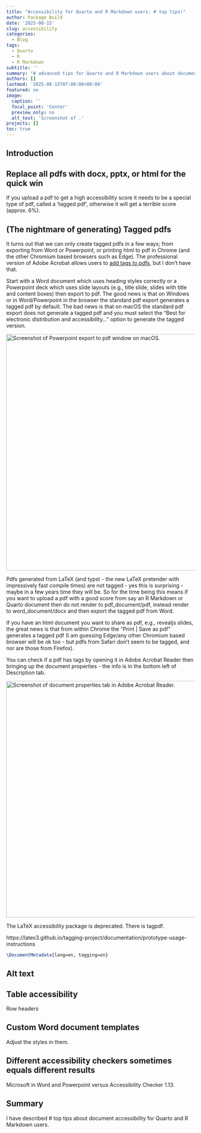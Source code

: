 ```yaml
---
title: "Accessibility for Quarto and R Markdown users: # top tips!"
author: Package Build
date: '2025-08-15'
slug: accessibility
categories:
  - Blog
tags:
  - Quarto
  - R
  - R Markdown
subtitle: ''
summary: "# advanced tips for Quarto and R Markdown users about document accessibility."
authors: []
lastmod: '2025-08-15T07:00:00+00:00'
featured: no
image:
  caption: ''
  focal_point: 'Center'
  preview_only: no
  alt_text: 'Screenshot of .'
projects: []
toc: true
---
```


## Introduction

## Replace all pdfs with docx, pptx, or html for the quick win

If you upload a pdf to get a high accessibility score it needs to be a special type of pdf, called a 'tagged pdf', otherwise it will get a terrible score (approx. 6%).

## (The nightmare of generating) Tagged pdfs

It turns out that we can only create tagged pdfs in a few ways; from exporting from Word or Powerpoint, or printing html to pdf in Chrome (and the other Chromium based browsers such as Edge). The professional version of Adobe Acrobat allows users to [add tags to pdfs](https://helpx.adobe.com/uk/acrobat/using/editing-document-structure-content-tags.html), but I don't have that.

Start with a Word document which uses heading styles correctly or a Powerpoint deck which uses slide layouts (e.g., title slide, slides with title and content boxes) then export to pdf. The good news is that on Windows or in Word/Powerpoint in the browser the standard pdf export generates a tagged pdf by default. The bad news is that on macOS the standard pdf export does not generate a tagged pdf and you must select the "Best for electronic distribution and accessibility..." option to generate the tagged version.

<img src="/post/2025/accessibility/img/powerpoint-macos-pdf-export.png" alt="Screenshot of Powerpoint export to pdf window on macOS." width="630" style="display: block; margin: auto;">

Pdfs generated from LaTeX (and typst - the new LaTeX pretender with impressively fast compile times) are not tagged - yes this is surprising - maybe in a few years time they will be. So for the time being this means if you want to upload a pdf with a good score from say an R Markdown or Quarto document then do not render to pdf_document/pdf, instead render to word_document/docx and then export the tagged pdf from Word.

If you have an html document you want to share as pdf, e.g., revealjs slides, the great news is that from within Chrome the "Print | Save as pdf" generates a tagged pdf (I am guessing Edge/any other Chromium based browser will be ok too - but pdfs from Safari don't seem to be tagged, and nor are those from Firefox).

You can check if a pdf has tags by opening it in Adobe Acrobat Reader then bringing up the document properties - the info is in the bottom left of Description tab.

<img src="/post/2025/accessibility/img/adobe-reader-pdf-info.png" alt="Screenshot of document properties tab in Adobe Acrobat Reader." width="630" style="display: block; margin: auto;">

The LaTeX accessibility package is deprecated. There is tagpdf.

https://latex3.github.io/tagging-project/documentation/prototype-usage-instructions

```latex
\DocumentMetadata{lang=en, tagging=on}
```

## Alt text


## Table accessibility

Row headers

## Custom Word document templates

Adjust the styles in them.

## Different accessibility checkers sometimes equals different results

Microsoft in Word and Powerpoint versus Accessibility Checker 1.13.

## Summary

I have described # top tips about document accessibility for Quarto and R Markdown users.
